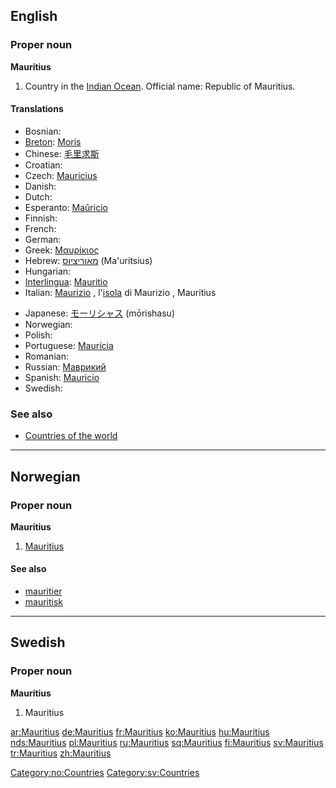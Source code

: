 ==English==

===Proper noun===
'''Mauritius'''

# Country in the [[Indian Ocean]]. Official name: Republic of Mauritius.

====Translations====
{{top}}
*Bosnian: {{t-|bs|Mauricijus|m}}
*[[Breton]]: [[Moris]]
*Chinese: [[毛里求斯]]
*Croatian: {{t-|hr|Mauricijus|m}}
* Czech: [[Mauricius]] {{m}}
* Danish: {{t-|da|Mauritius}}
* Dutch: {{t-|nl|Mauritius}}
*Esperanto: [[Maŭricio]]
* Finnish: {{t+|fi|Mauritius}}
* French: {{t+|fr|Maurice}}
* German: {{t+|de|Mauritius}}
*Greek: [[Μαυρίκιος]] {{m}}
*Hebrew: [[מאוריציוס]] (Ma'uritsius)
* Hungarian: {{t+|hu|Mauritius}}
*[[Interlingua]]: [[Mauritio]]
*Italian: [[Maurizio]] {{f}}, l'[[isola]] di Maurizio {{f}}, Mauritius
{{mid}}
*Japanese: [[モーリシャス]] (mōrishasu)
* Norwegian: {{t-|no|Mauritius}}
* Polish: {{t+|pl|Mauritius}}
*Portuguese: [[Maurícia]]
* Romanian: {{t-|ro|Mauritius|n}}
*Russian: [[Маврикий]]
*Spanish: [[Mauricio]]
* Swedish: {{t+|sv|Mauritius}}
{{bottom}}

===See also===
* [[Countries of the world]]

----

==Norwegian==

===Proper noun===
'''Mauritius'''

# [[#English|Mauritius]]

====See also====
*[[mauritier]]
*[[mauritisk]]

[[Category:no:Countries]]

----

==Swedish==

===Proper noun===
'''Mauritius'''

# Mauritius

[[Category:sv:Countries]]

[[ar:Mauritius]]
[[de:Mauritius]]
[[fr:Mauritius]]
[[ko:Mauritius]]
[[hu:Mauritius]]
[[nds:Mauritius]]
[[pl:Mauritius]]
[[ru:Mauritius]]
[[sq:Mauritius]]
[[fi:Mauritius]]
[[sv:Mauritius]]
[[tr:Mauritius]]
[[zh:Mauritius]]